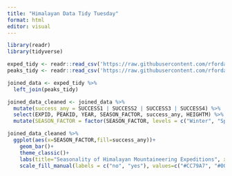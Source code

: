 ```yaml
---
title: "Himalayan Data Tidy Tuesday"
format: html
editor: visual
---
```


```r
library(readr)
library(tidyverse)
```

```r
exped_tidy <- readr::read_csv('https://raw.githubusercontent.com/rfordatascience/tidytuesday/main/data/2025/2025-01-21/exped_tidy.csv')
peaks_tidy <- readr::read_csv('https://raw.githubusercontent.com/rfordatascience/tidytuesday/main/data/2025/2025-01-21/peaks_tidy.csv')
```

```r
joined_data <- exped_tidy %>%
  left_join(peaks_tidy)
```

```r
joined_data_cleaned <- joined_data %>%
  mutate(success_any = SUCCESS1 | SUCCESS2 | SUCCESS3 | SUCCESS4) %>%
  select(EXPID, PEAKID, YEAR, SEASON_FACTOR, success_any, HEIGHTM) %>%
  mutate(SEASON_FACTOR = factor(SEASON_FACTOR, levels = c("Winter", "Spring", "Summer", "Autumn")))
```


```r
joined_data_cleaned %>%
  ggplot(aes(x=SEASON_FACTOR,fill=success_any))+
    geom_bar()+
    theme_classic()+
    labs(title="Seasonality of Himalayan Mountaineering Expeditions", x="Season", y="number of expeditions, 2020-2024", fill="success?")+
    scale_fill_manual(labels = c("no", "yes"), values=c("#CC79A7", "#009E73"))
```

